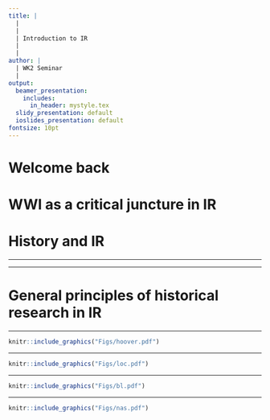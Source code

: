 ```yaml
---
title: |
  |
  |
  | Introduction to IR
  |
  |
author: |
  | WK2 Seminar
  |
output:
  beamer_presentation:
    includes:
      in_header: mystyle.tex
  slidy_presentation: default
  ioslides_presentation: default
fontsize: 10pt
---
```


# Welcome back

\begin{itemize}
  \item Questions?
  \vspace{1cm}
  \item Study/Writing Skills workshops
  \vspace{1cm}
  \item Why you should attend seminars
\end{itemize}

# WWI as a critical juncture in IR

\begin{itemize}
  \item Why WWI is so important?
  \vspace{1.5cm}
  \item Can you name at least one ancient/recent event of similar importance but perhaps for a different reason?
\end{itemize}

# History and IR

\begin{itemize}
  \item What issues might come up when we use history to support our claims?
  \vspace{1.5cm}
  \item How can we avoid the potential pitfalls?
  \vspace{1.5cm}
  \item Is Kennedy's article a good example of using history to study IR? Why and/or why not?
\end{itemize}

---

\vspace{0.3cm}
\begincols
  \begincol{.4\textwidth}
    \begin{figure}
    \centering
    \includegraphics[scale=0.3]{Figs/iraq}
    \end{figure}
  \endcol
  \pause
  \begincol{.5\textwidth}
  \textbf{Daily political life in dictatorships largely remains a black box.}
  \pause
  \vspace{0.4cm}
  \begin{small}
    \begin{itemize}
      \item What did the Ba'thist regime actually know about its citizens?
      \vspace{0.15cm}
      \item Why did it use blunt, seemingly suboptimal, forms of punishment against its population?
      \vspace{0.15cm}
      \item What explains variation in the types of compliance and resistance behaviors undertaken by Iraqis during Hussein’s dictatorship?
    \end{itemize}
  \end{small}  
  \endcol
\endcols

---

\vspace{0.3cm}
\begincols
  \begincol{.4\textwidth}
    \begin{figure}
    \centering
    \includegraphics[scale=0.3]{Figs/iraq}
    \end{figure}
  \endcol
  \begincol{.5\textwidth}
    \begin{small}
    \vspace{0.2cm}
    \textbf{Archives.}
    \vspace{0.2cm}
    \begin{itemize}
      \item "The Iraqi Secret Police Files" (University of Colorado Boulder)
      \vspace{0.2cm}
      \item Miscellaneous tapes and associated transcripts (Hoover Institution)
    \end{itemize}
    \vspace{0.8cm}
    \textbf{Interviews} via the Iraq Memory Foundation.
    \end{small}
  \endcol
\endcols

# General principles of historical research in IR

\vspace{0.3cm}
\begincols
  \begincol{.4\textwidth}
    \begin{figure}
    \centering
    \includegraphics[scale=0.5]{Figs/history}
    \end{figure}
  \endcol
  \pause
  \begincol{.5\textwidth}
  \begin{small}
  \begin{itemize}
    \item Be clear about the questions. Think through the strategies (induction v deduction).
    \vspace{0.1cm}
    \item Be mindful of the underlying politics of information production, conservation, and declassification.
    \vspace{0.1cm}
    \item Be transparent as you are trying to form your interpretations (as well as the selection of details to be reported).
    \vspace{0.1cm}
    \item Be patient and open-minded -- read (and document) as much information as possible. Do not jump into conclusion.
  \end{itemize}
  \end{small}
  \endcol
\endcols

---

\vspace{0.5cm}
```r
knitr::include_graphics("Figs/hoover.pdf")
```
\vspace{0.1cm}
\begin{center}
\begin{scriptsize}
\url{https://www.hoover.org/library-archives}
\end{scriptsize}
\end{center}

---

\vspace{0.5cm}
```r
knitr::include_graphics("Figs/loc.pdf")
```
\vspace{0.1cm}
\begin{center}
\begin{scriptsize}
\url{https://www.loc.gov/}
\end{scriptsize}
\end{center}

---

\vspace{0.5cm}
```r
knitr::include_graphics("Figs/bl.pdf")
```
\vspace{0.1cm}
\begin{center}
\begin{scriptsize}
\url{https://www.bl.uk/}
\end{scriptsize}
\end{center}

---

\vspace{0.5cm}
```r
knitr::include_graphics("Figs/nas.pdf")
```
\vspace{0.1cm}
\begin{center}
\begin{scriptsize}
\url{https://www.nationalarchives.gov.uk/}
\end{scriptsize}
\end{center}
